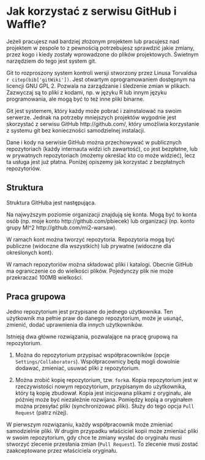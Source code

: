 # Jak korzystać z serwisu GitHub i Waffle?

Jeżeli pracujesz nad bardziej złożonym projektem lub pracujesz nad projektem w zespole to z pewnością potrzebujesz sprawdzić jakie zmiany, przez kogo i kiedy zostały wprowadzone do plików projektowych. Świetnym narzędziem do tego jest system git.

Git to rozproszony system kontroli wersji stworzony przez Linusa Torvaldsa `r citep(bib['gitWiki'])`. Jest otwartym oprogramowaniem dostępnym na licencji GNU GPL 2. Pozwala na zarządzanie i śledzenie zmian w plikach. Zazwyczaj są to pliki z kodami, np. w języku R lub innym języku programowania, ale mogą być to też inne pliki binarne.

Git jest systemem, który każdy może pobrać i zainstalować na swoim serwerze. Jednak na potrzeby mniejszych projektów wygodnie jest skorzystać z serwisu GitHub http://github.com/, który umożliwia korzystanie z systemu git bez konieczności samodzielnej instalacji.

Dane i kody na serwisie GitHub można przechowywać w publicznych repozytoriach (każdy internauta widzi ich zawartość), co jest bezpłatne, lub w prywatnych repozytoriach (możemy określać kto co może widzieć), lecz ta usługa jest już płatna. Poniżej opiszemy jak korzystać z bezpłatnych repozytoriów. 

## Struktura

Struktura GitHuba jest następująca.

Na najwyższym poziomie organizacji znajdują się konta. Mogą być to konta osób (np. moje konto http://github.com/pbiecek) lub organizacji (np. konto grupy MI^2 http://github.com/mi2-warsaw).

W ramach kont można tworzyć repozytoria. Repozytoria mogą być publiczne (widoczne dla wszystkich) lub prywatne (widoczne dla określonych kont). 

W ramach repozytoriów można składować pliki i katalogi. Obecnie GitHub ma ograniczenie co do wielkości plików. Pojedynczy plik nie może przekraczać 100MB wielkości.

## Praca grupowa

Jedno repozytorium jest przypisane do jednego użytkownika. Ten użytkownik ma pełnie praw do danego repozytorium, może je usunąć, zmienić, dodać uprawnienia dla innych użytkowników. 

Istnieją dwa główne rozwiązania, pozwalające na pracę grupową na repozytorium. 

1. Można do repozytorium przypisać współpracowników (opcje `Settings/Collaborators`). Współpracownicy będą mogli dowolnie dodawać, zmieniać, usuwać pliki z repozytorium.

2. Można zrobić kopię repozytorium, tzw. `fork`a. Kopia repozytorium jest w rzeczywistości nowym repozytorium, przypisanym do użytkownika, który tą kopię zbudował. Kopia jest inicjowana plikami z oryginału, ale później może być niezależnie rozwijana. Pomiędzy kopią a oryginałem można przesyłać pliki (synchronizować pliki). Służy do tego opcja `Pull Request` (patrz niżej).

W pierwszym rozwiązaniu, każdy współpracownik może zmieniać samodzielnie pliki. W drugim przypadku właściciel kopii może zmieniać pliki w swoim repozytorium, gdy chce te zmiany wysłać do oryginału musi stworzyć zlecenie przesłania zmian (`Pull Request`). To zlecenie musi zostać zaakceptowane przez właściciela oryginału.









